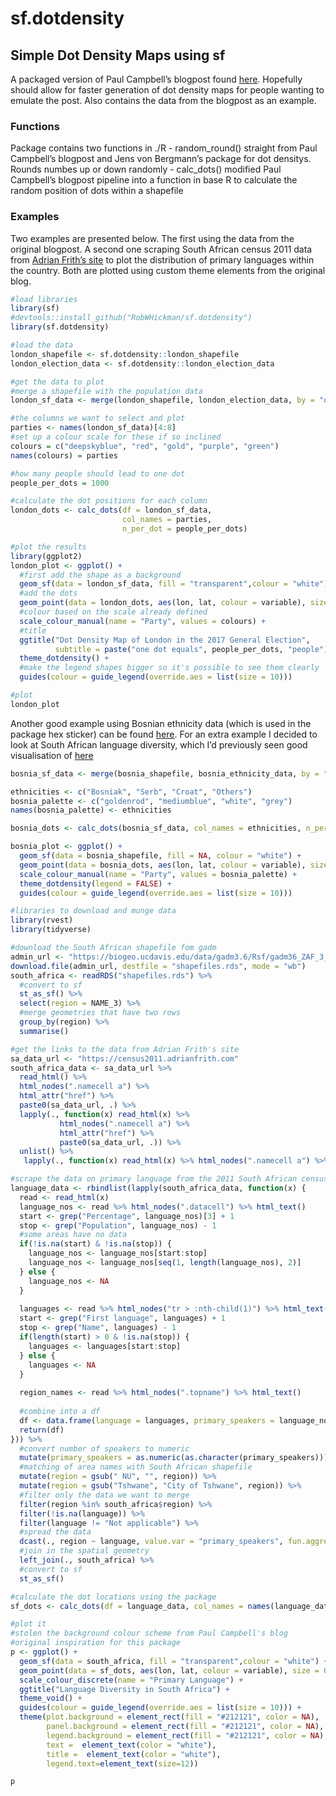 # sf.dotdensity
## Simple Dot Density Maps using sf

A packaged version of Paul Campbell's blogpost found [here](https://www.cultureofinsight.com/blog/2018/05/02/2018-04-08-multivariate-dot-density-maps-in-r-with-sf-ggplot2/).
Hopefully should allow for faster generation of dot density maps for people wanting to emulate the post. Also contains the data from the blogpost as an example.

### Functions
Package contains two functions in ./R
  - random_round() straight from Paul Campbell's blogpost and Jens von Bergmann's package for dot densitys. Rounds numbes up or down randomly
  - calc_dots() modified Paul Campbell's blogpost pipeline into a function in base R to calculate the random position of dots within a shapefile
  
### Examples
Two examples are presented below. The first using the data from the original blogpost. A second one scraping South African census 2011 data from [Adrian Frith's site](https://census2011.adrianfrith.com) to plot the distribution of primary languages within the country. Both are plotted using custom theme elements from the original blog.

```r
#load libraries
library(sf)
#devtools::install_github("RobWHickman/sf.dotdensity")
library(sf.dotdensity)

#load the data
london_shapefile <- sf.dotdensity::london_shapefile
london_election_data <- sf.dotdensity::london_election_data

#get the data to plot
#merge a shapefile with the population data
london_sf_data <- merge(london_shapefile, london_election_data, by = "ons_id")

#the columns we want to select and plot
parties <- names(london_sf_data)[4:8]
#set up a colour scale for these if so inclined
colours = c("deepskyblue", "red", "gold", "purple", "green")
names(colours) = parties

#how many people should lead to one dot
people_per_dots = 1000

#calculate the dot positions for each column
london_dots <- calc_dots(df = london_sf_data,
                         col_names = parties,
                         n_per_dot = people_per_dots)

#plot the results
library(ggplot2)
london_plot <- ggplot() +
  #first add the shape as a background
  geom_sf(data = london_sf_data, fill = "transparent",colour = "white") +
  #add the dots
  geom_point(data = london_dots, aes(lon, lat, colour = variable), size = 0.5) +
  #colour based on the scale already defined
  scale_colour_manual(name = "Party", values = colours) +
  #title
  ggtitle("Dot Density Map of London in the 2017 General Election",
          subtitle = paste("one dot equals", people_per_dots, "people")) +
  theme_dotdensity() +
  #make the legend shapes bigger so it's possible to see them clearly
  guides(colour = guide_legend(override.aes = list(size = 10)))

#plot
london_plot
```




Another good example using Bosnian ethnicity data (which is used in the package hex sticker) can be found [here](https://twitter.com/majda_ruge/status/1037704253043879936). For an extra example I decided to look at South African language diversity, which I'd previously seen good visualisation of [here](https://adrianfrith.com/linguistic-diversity/)

```r
bosnia_sf_data <- merge(bosnia_shapefile, bosnia_ethnicity_data, by = "district")

ethnicities <- c("Bosniak", "Serb", "Croat", "Others")
bosnia_palette <- c("goldenrod", "mediumblue", "white", "grey")
names(bosnia_palette) <- ethnicities

bosnia_dots <- calc_dots(bosnia_sf_data, col_names = ethnicities, n_per_dot = 100)

bosnia_plot <- ggplot() +
  geom_sf(data = bosnia_shapefile, fill = NA, colour = "white") +
  geom_point(data = bosnia_dots, aes(lon, lat, colour = variable), size = 0.5) +
  scale_colour_manual(name = "Party", values = bosnia_palette) +
  theme_dotdensity(legend = FALSE) +
  guides(colour = guide_legend(override.aes = list(size = 10)))

```


```r
#libraries to download and munge data
library(rvest)
library(tidyverse)

#download the South African shapefile fom gadm
admin_url <- "https://biogeo.ucdavis.edu/data/gadm3.6/Rsf/gadm36_ZAF_3_sf.rds"
download.file(admin_url, destfile = "shapefiles.rds", mode = "wb")
south_africa <- readRDS("shapefiles.rds") %>%
  #convert to sf
  st_as_sf() %>%
  select(region = NAME_3) %>%
  #merge geometries that have two rows
  group_by(region) %>%
  summarise()

#get the links to the data from Adrian Frith's site
sa_data_url <- "https://census2011.adrianfrith.com"
south_africa_data <- sa_data_url %>%
  read_html() %>% 
  html_nodes(".namecell a") %>%
  html_attr("href") %>%
  paste0(sa_data_url, .) %>%
  lapply(., function(x) read_html(x) %>% 
           html_nodes(".namecell a") %>%
           html_attr("href") %>%
           paste0(sa_data_url, .)) %>%
  unlist() %>%
   lapply(., function(x) read_html(x) %>% html_nodes(".namecell a") %>% html_attr("href") %>% paste0(sa_data_url, .)) %>% unlist()

#scrape the data on primary language from the 2011 South African census
language_data <- rbindlist(lapply(south_africa_data, function(x) {
  read <- read_html(x)
  language_nos <- read %>% html_nodes(".datacell") %>% html_text()
  start <- grep("Percentage", language_nos)[3] + 1
  stop <- grep("Population", language_nos) - 1
  #some areas have no data
  if(!is.na(start) & !is.na(stop)) {
    language_nos <- language_nos[start:stop]
    language_nos <- language_nos[seq(1, length(language_nos), 2)]
  } else {
    language_nos <- NA
  }
  
  languages <- read %>% html_nodes("tr > :nth-child(1)") %>% html_text()
  start <- grep("First language", languages) + 1
  stop <- grep("Name", languages) - 1
  if(length(start) > 0 & !is.na(stop)) {
    languages <- languages[start:stop]
  } else {
    languages <- NA
  }
  
  region_names <- read %>% html_nodes(".topname") %>% html_text()
  
  #combine into a df
  df <- data.frame(language = languages, primary_speakers = language_nos, region = region_names)
  return(df)
})) %>%
  #convert number of speakers to numeric
  mutate(primary_speakers = as.numeric(as.character(primary_speakers))) %>%
  #matching of area names with South African shapefile
  mutate(region = gsub(" NU", "", region)) %>%
  mutate(region = gsub("Tshwane", "City of Tshwane", region)) %>%
  #filter only the data we want to merge
  filter(region %in% south_africa$region) %>%
  filter(!is.na(language)) %>%
  filter(language != "Not applicable") %>%
  #spread the data
  dcast(., region ~ language, value.var = "primary_speakers", fun.aggregate = sum) %>%
  #join in the spatial geometry
  left_join(., south_africa) %>%
  #convert to sf
  st_as_sf()

#calculate the dot locations using the package
sf_dots <- calc_dots(df = language_data, col_names = names(language_data)[2:14], n_per_dot = 1000)

#plot it
#stolen the background colour scheme from Paul Campbell's blog
#original inspiration for this package
p <- ggplot() +
  geom_sf(data = south_africa, fill = "transparent",colour = "white") +
  geom_point(data = sf_dots, aes(lon, lat, colour = variable), size = 0.5) +
  scale_colour_discrete(name = "Primary Language") +
  ggtitle("Language Diversity in South Africa") +
  theme_void() +
  guides(colour = guide_legend(override.aes = list(size = 10))) +
  theme(plot.background = element_rect(fill = "#212121", color = NA), 
        panel.background = element_rect(fill = "#212121", color = NA),
        legend.background = element_rect(fill = "#212121", color = NA),
        text =  element_text(color = "white"),
        title =  element_text(color = "white"),
        legend.text=element_text(size=12))

p
```

